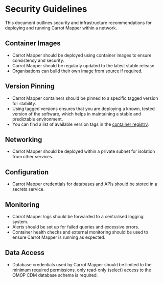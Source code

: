 # Security Guidelines

This document outlines security and infrastructure recommendations for deploying and running Carrot Mapper within a network. 

## Container Images 

- Carrot Mapper should be deployed using container images to ensure consistency and security. 
- Carrot Mapper should be regularly updated to the latest stable release.
- Organisations can build their own image from source if required.

## Version Pinning

- Carrot Mapper containers should be pinned to a specific tagged version for stability. 
- Using tagged versions ensures that you are deploying a known, tested version of the software, which helps in maintaining a stable and predictable environment. 
- You can find a list of available version tags in the [container registry](https://github.com/orgs/Health-Informatics-UoN/packages?repo_name=carrot-mapper).

## Networking

- Carrot Mapper should be deployed within a private subnet for isolation from other services.

## Configuration

- Carrot Mapper credentials for databases and APIs should be stored in a secrets service.

## Monitoring
- Carrot Mapper logs should be forwarded to a centralised logging system.
- Alerts should be set up for failed queries and excessive errors.
- Container health checks and external monitoring should be used to ensure Carrot Mapper is running as expected.

## Data Access
- Database credentials used by Carrot Mapper should be limited to the minimum required permissions, only read-only (select) access to the OMOP CDM database schema is required.
